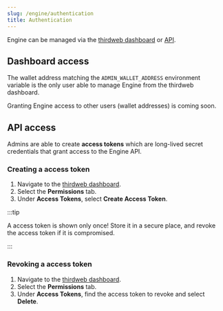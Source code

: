 ```yaml
---
slug: /engine/authentication
title: Authentication
---
```


Engine can be managed via the [thirdweb dashboard](https://thirdweb.com/dashboard/engine) or [API](engine/api-reference).

## Dashboard access

The wallet address matching the `ADMIN_WALLET_ADDRESS` environment variable is the only user able to manage Engine from the thirdweb dashboard.

Granting Engine access to other users (wallet addresses) is coming soon.

## API access

Admins are able to create **access tokens** which are long-lived secret credentials that grant access to the Engine API.

### Creating a access token

1. Navigate to the [thirdweb dashboard](https://thirdweb.com/dashboard/engine).
1. Select the **Permissions** tab.
1. Under **Access Tokens**, select **Create Access Token**.

:::tip

A access token is shown only once! Store it in a secure place, and revoke the access token if it is compromised.

:::

### Revoking a access token

1. Navigate to the [thirdweb dashboard](https://thirdweb.com/dashboard/engine).
1. Select the **Permissions** tab.
1. Under **Access Tokens**, find the access token to revoke and select **Delete**.
